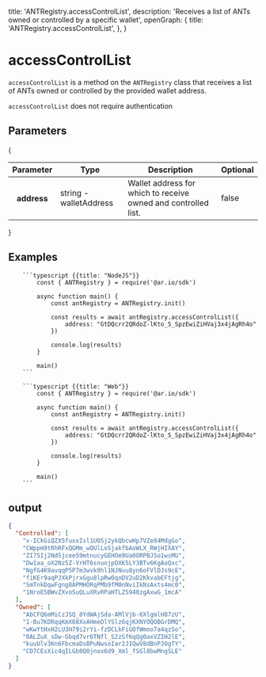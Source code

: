 
  title: 'ANTRegistry.accessControlList',
  description:
    'Receives a list of ANTs owned or controlled by a specific wallet',
  openGraph: {
    title: 'ANTRegistry.accessControlList',
  },
}

<HeroPattern />

# accessControlList

`accessControlList` is a method on the `ANTRegistry` class that receives a list of ANTs owned or controlled by the provided wallet address.

`accessControlList` does not require authentication

## Parameters

{

<div style={{ textAlign: 'center' }}>
  <table className="inline-table">
    <thead>
      <tr>
        <th>Parameter</th>
        <th>Type</th>
        <th>Description</th>
        <th>Optional</th>
      </tr>
    </thead>
    <tbody>
      <tr>
        <th>address</th>
        <td>string - walletAddress</td>
        <td>Wallet address for which to receive owned and controlled list.</td>
        <td>false</td>
      </tr>
    </tbody>
  </table>
</div>
}

## Examples

<CodeGroup title="accessControlList">

        ```typescript {{title: "NodeJS"}}
            const { ANTRegistry } = require('@ar.io/sdk')

            async function main() {
                const antRegistry = ANTRegistry.init()

                const results = await antRegistry.accessControlList({
                    address: "GtDQcrr2QRdoZ-lKto_S_SpzEwiZiHVaj3x4jAgRh4o"
                })

                console.log(results)
            }

            main()
        ```

        ```typescript {{title: "Web"}}
            const { ANTRegistry } = require('@ar.io/sdk')

            async function main() {
                const antRegistry = ANTRegistry.init()

                const results = await antRegistry.accessControlList({
                    address: "GtDQcrr2QRdoZ-lKto_S_SpzEwiZiHVaj3x4jAgRh4o"
                })

                console.log(results)
            }

            main()
        ```

</CodeGroup>

## output

```json
{
  "Controlled": [
    "v-ICkGiQZX5fuxxIsl1UOSj2ykQbcwHp7VZe84MdgGo",
    "CWppm9tRhRFxQGMm_wOUlLoSjakfbAoWLX_RWjHIXAY",
    "ZI75Ij2NdSjcee59mtnucyGEHOm9Ua0ORPBJSo1wsMU",
    "Dw1aa_oX2Nz5Z-VrHT6snuojpOXK5LY3BTv6KgAoQxc",
    "NgfG4K9avqqP5P7m3wvk9hl1NJNuu8yn6oFVlDJs9cE",
    "fiKEr9aqPJXkPjrxGgu8lpRw0qnDV2uD2KkvabEFtjg",
    "SmTnkDqwFgng8APMHORqPMb9fM0nNviIkNsAxts4mc0",
    "1NroE5BWvZXvoSuQLuXRvRPaHTLZS940zgAxwG_1mcA"
  ],
  "Owned": [
    "AbCFQ6mMiCzJSQ_8YdWAjSda-AMlVjb-6XlgmlH87zU",
    "1-Bu7KDRqqKmX68XxAHmeDlYSlz6qjKXNYOQOBGrDMQ",
    "wKwYtHxH2LU3H79i2rYi-fzDCLkFiGOfWmoo7a4qzSo",
    "0ALZuX_sDw-Gbqd7vr6TNfl_S2zSfKqQg0axVZIH2lE",
    "kuuUlv3Kn6FbcmaDsBPuNwsoIar2JIQwV8dBnPJOgTY",
    "CD7CEsXic4qILGb0Q0jnox6d9_Xml_fSGl8bwMngSLE"
  ]
}
```
